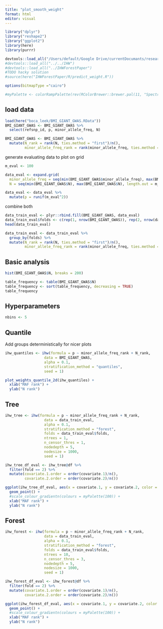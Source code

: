 ```yaml
---
title: "plot_smooth_weight"
format: html
editor: visual
---
```


```r
library("dplyr")
library("reshape2")
library("ggplot2")
library(here)
library(purrr)

devtools::load_all("/Users/default/Google Drive/currentDocumants/research/2022_IHW-Forest/Code/IHW")
#devtools::load_all("../../IHW")
#devtools::load_all("../IHWForestPaper")
#TODO hacky solution
#source(here("IHWForestPaper/R/predict_weight.R"))

options(bitmapType ="cairo")
```

```r
#myPalette <- colorRampPalette(rev(RColorBrewer::brewer.pal(11, "Spectral")))#ylorrd
```

## load data

```r
load(here("boca_leek/BMI_GIANT_GWAS.RData"))
BMI_GIANT_GWAS <- BMI_GIANT_GWAS %>%
  select(refsnp_id, p, minor_allele_freq, N)
```

```r
BMI_GIANT_GWAS <- BMI_GIANT_GWAS %>%
  mutate(N_rank = rank(N, ties.method = "first")/n(),
         minor_allele_freq_rank = rank(minor_allele_freq, ties.method = "first")/n())
```

generate evaluating data to plot on grid

```r
m_eval <- 100

data_eval <- expand.grid(
  minor_allele_freq = seq(min(BMI_GIANT_GWAS$minor_allele_freq), max(BMI_GIANT_GWAS$minor_allele_freq), length.out = m_eval),
  N = seq(min(BMI_GIANT_GWAS$N), max(BMI_GIANT_GWAS$N), length.out = m_eval))

data_eval <- data_eval %>%
  mutate(p = runif(m_eval^2))
```

combine both

```r
data_train_eval <- plyr::rbind.fill(BMI_GIANT_GWAS, data_eval)
data_train_eval$folds <- c(rep(1, nrow(BMI_GIANT_GWAS)), rep(2, nrow(data_eval)))
head(data_train_eval)
```

```r
data_train_eval <- data_train_eval %>%
  group_by(folds) %>% 
  mutate(N_rank = rank(N, ties.method = "first")/n(),
         minor_allele_freq_rank = rank(minor_allele_freq, ties.method = "first")/n())
```

## Basic analysis

```r
hist(BMI_GIANT_GWAS$N, breaks = 200)
```

```r
table_frequency <- table(BMI_GIANT_GWAS$N)
table_frequency <- sort(table_frequency, decreasing = TRUE)
table_frequency
```

## Hyperparameters

```r
nbins <- 5
```

## Quantile

Add groups deterministically for nicer plots

```r
ihw_quantiles <- ihw(formula = p ~ minor_allele_freq_rank + N_rank, 
                  data = BMI_GIANT_GWAS, 
                  alpha = 0.1, 
                  stratification_method = "quantiles", 
                  seed = 1)
```

```r
plot_weights_quantile_2d(ihw_quantiles) +
  xlab("MAF rank") +
  ylab("N rank")
```

## Tree

```r
ihw_tree <- ihw(formula = p ~ minor_allele_freq_rank + N_rank, 
                  data = data_train_eval, 
                  alpha = 0.1, 
                  stratification_method = "forest", 
                  folds = data_train_eval$folds, 
                  ntrees = 1, 
                  n_censor_thres = 1, 
                  nodedepth = 5, 
                  nodesize = 1000, 
                  seed = 1)
```

```r
ihw_tree_df_eval <- ihw_tree@df %>%
  filter(fold == 2) %>%
  mutate(covariate.1.order = order(covariate.1)/n(),
         covariate.2.order = order(covariate.2)/n())
```

```r
ggplot(ihw_tree_df_eval, aes(x = covariate.1, y = covariate.2, color = weight))+
  geom_point() +
  #scale_colour_gradientn(colours = myPalette(100)) +
  xlab("MAF rank") +
  ylab("N rank")
```

## Forest

```r
ihw_forest <- ihw(formula = p ~ minor_allele_freq_rank + N_rank,
                  data = data_train_eval, 
                  alpha = 0.1, 
                  stratification_method = "forest", 
                  folds = data_train_eval$folds, 
                  ntrees = 10, 
                  n_censor_thres = 3, 
                  nodedepth = 5, 
                  nodesize = 1000, 
                  seed = 1)
```

```r
ihw_forest_df_eval <- ihw_forest@df %>%
  filter(fold == 2) %>%
  mutate(covariate.1.order = order(covariate.1)/n(),
         covariate.2.order = order(covariate.2)/n())
```

```r
ggplot(ihw_forest_df_eval, aes(x = covariate.1, y = covariate.2, color = weight))+
  geom_point() +
  #scale_colour_gradientn(colours = myPalette(100)) +
  xlab("MAF rank") +
  ylab("N rank")
```
